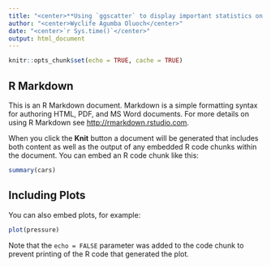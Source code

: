 ```yaml
---
title: "<center>**Using `ggscatter` to display important statistics on point data**</center>"
author: "<center>Wyclife Agumba Oluoch</center>"
date: "<center>`r Sys.time()`</center>"
output: html_document
---
```


```r
knitr::opts_chunk$set(echo = TRUE, cache = TRUE)
```

## R Markdown

This is an R Markdown document. Markdown is a simple formatting syntax for authoring HTML, PDF, and MS Word documents. For more details on using R Markdown see <http://rmarkdown.rstudio.com>.

When you click the **Knit** button a document will be generated that includes both content as well as the output of any embedded R code chunks within the document. You can embed an R code chunk like this:

```r
summary(cars)
```

## Including Plots

You can also embed plots, for example:

```r
plot(pressure)
```

Note that the `echo = FALSE` parameter was added to the code chunk to prevent printing of the R code that generated the plot.


